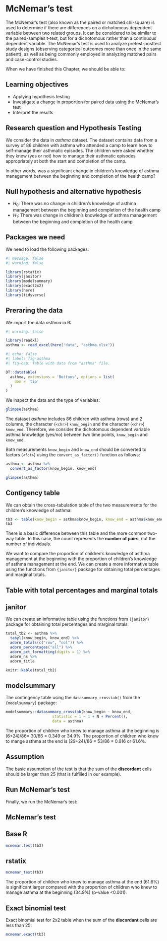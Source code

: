 # McNemar's test {#sec-mcnemar}

The McNemar's test (also known as the paired or matched chi-square) is used to determine if there are differences on a dichotomous dependent variable between two related groups. It can be considered to be similar to the paired-samples t-test, but for a dichotomous rather than a continuous dependent variable. The McNemar's test is used to analyze pretest-posttest study designs (observing categorical outcomes more than once in the same patient), as well as being commonly employed in analyzing matched pairs and case-control studies.

When we have finished this Chapter, we should be able to:

::: {.callout-caution icon="false"}
## Learning objectives

-   Applying hypothesis testing
-   Investigate a change in proportion for paired data using the McNemar's test
-   Interpret the results
:::

## Research question and Hypothesis Testing

We consider the data in *asthma* dataset. The dataset contains data from a survey of 86 children with asthma who attended a camp to learn how to self-manage their asthmatic episodes. The children were asked whether they knew (yes or not) how to manage their asthmatic episodes appropriately at both the start and completion of the camp.

In other words, was a significant change in children's knowledge of asthma management between the beginning and completion of the health camp?

::: {.callout-note icon="false"}
## Null hypothesis and alternative hypothesis

-   $H_0$: There was no change in children's knowledge of asthma management between the beginning and completion of the health camp
-   $H_1$: There was change in children's knowledge of asthma management between the beginning and completion of the health camp
:::

## Packages we need

We need to load the following packages:

```r
#| message: false
#| warning: false

library(rstatix)
library(janitor)
library(modelsummary)
library(exact2x2)
library(here)
library(tidyverse)
```

## Preraring the data

We import the data *asthma* in R:

```r
#| warning: false

library(readxl)
asthma <- read_excel(here("data", "asthma.xlsx"))
```

```r
#| echo: false
#| label: fig-asthma
#| fig-cap: Table with data from "asthma" file.

DT::datatable(
  asthma, extensions = 'Buttons', options = list(
    dom = 'tip'
  )
)

```

We inspect the data and the type of variables:

```r
glimpse(asthma)
```

The dataset *asthma* includes 86 children with asthma (rows) and 2 columns, the character (`<chr>`) `know_begin` and the character (`<chr>`) `know_end`. Therefore, we consider the dichotomous dependent variable asthma knowledge (yes/no) between two time points, `know_begin` and `know_end`.

Both measurements `know_begin` and `know_end` should be converted to factors (`<fct>`) using the `convert_as_factor()` function as follows:

```r
asthma <- asthma %>%
  convert_as_factor(know_begin, know_end)

glimpse(asthma)
```

## Contigency table

We can obtain the cross-tabulation table of the two measurements for the children's knowledge of asthma:

```r
tb3 <- table(know_begin = asthma$know_begin, know_end = asthma$know_end)
tb3
```

::: callout-important
There is a basic difference between this table and the more common two-way table. In this case, the count represents the **number of pairs**, not the number of individuals.
:::

We want to compare the proportion of children's knowledge of asthma management at the beginning with the proportion of children's knowledge of asthma management at the end. We can create a more informative table using the functions from `{janitor}` package for obtaining total percentages and marginal totals.

::: {#exercise-joins .callout-tip}
## Table with total percentages and marginal totals

::: panel-tabset
## janitor

We can create an informative table using the functions from `{janitor}` package for obtaining total percentages and marginal totals:

```r
total_tb2 <- asthma %>%
  tabyl(know_begin, know_end) %>%
  adorn_totals(c("row", "col")) %>%
  adorn_percentages("all") %>%
  adorn_pct_formatting(digits = 1) %>%
  adorn_ns %>%
  adorn_title

knitr::kable(total_tb2) 
```

## modelsummary

The contingency table using the `datasummary_crosstab()` from the `{modelsummary}` package:

```r
modelsummary::datasummary_crosstab(know_begin ~ know_end, 
                     statistic = 1 ~ 1 + N + Percent(), 
                     data = asthma)
```
:::
:::

The proportion of children who knew to manage asthma at the beginning is (6+24)/86= 30/86 = 0.349 or 34.9%. The proportion of children who knew to mange asthma at the end is (29+24)/86 = 53/86 = 0.616 or 61.6%.

::: {.callout-note icon="false"}
## Assumption

The basic assumption of the test is that the sum of the **discordant** cells should be larger than 25 (that is fulfilled in our example).
:::

## Run McNemar's test

Finally, we run the McNemar's test:

::: {#exercise-joins .callout-tip}
## McNemar's test

::: panel-tabset
## Base R

```r
mcnemar.test(tb3)
```

## rstatix

```r
mcnemar_test(tb3)
```
:::
:::

The proportion of children who knew to manage asthma at the end (61.6%) is significant larger compared with the proportion of children who knew to manage asthma at the beginning (34.9%) (p-value \<0.001).

## Exact binomial test

Exact binomial test for 2x2 table when the sum of the **discordant** cells are less than 25:

```r
mcnemar.exact(tb3)
```
